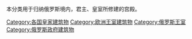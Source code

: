 本分类用于归纳俄罗斯境内，君主、皇室所修建的宫殿。

[[Category:各国皇家建筑物|Category:各国皇家建筑物]]
[[Category:欧洲王室建筑物|Category:欧洲王室建筑物]]
[[Category:俄罗斯王室|Category:俄罗斯王室]]
[[Category:俄罗斯政府建筑物|Category:俄罗斯政府建筑物]]